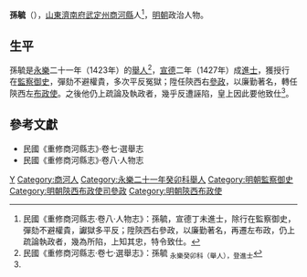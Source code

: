 {{Otheruses|other=名为孙毓的其他人物|孙毓}}

'''孫毓'''（{{bd|14世紀||15世紀}}），[[山東等處承宣布政使司|山東]][[濟南府|濟南府]][[武定州|武定州]][[商河縣|商河縣]]人<ref name=djs>民國《重修商河縣志·卷八·人物志》：孫毓，宣德丁未進士，除行在監察御史，彈劾不避權貴，讞獄多平反；陞陝西右參政，以廉勤著名，再遷左布政，仍上疏論執政者，幾為所陷，上知其忠，特令致仕。</ref>，[[明朝|明朝]]政治人物。

== 生平 ==
孫毓是[[永樂_(明朝)|永樂]]二十一年（1423年）的[[舉人|舉人]]<ref>民國《重修商河縣志·卷七·選舉志》：孫毓 <sub>永樂癸卯科（舉人），登進士</sub></ref>，[[宣德|宣德]]二年（1427年）成[[進士|進士]]，獲授行在[[監察御史|監察御史]]，彈劾不避權貴，多次平反冤獄；陞任陝西右[[參政|參政]]，以廉勤著名，轉任陝西左[[布政使|布政使]]。之後他仍上疏論及執政者，幾乎反遭誣陷，皇上因此要他致仕<ref name=djs/>。

== 參考文獻 ==
{{reflist}}
* 民國《重修商河縣志》·卷七·選舉志
* 民國《重修商河縣志》·卷八·人物志

{{宣德二年丁未科殿試金榜}}

{{Authority control}}
{{DEFAULTSORT:Sun孙}}
[[Category:孙姓|Y]]
[[Category:商河人|Category:商河人]]
[[Category:永樂二十一年癸卯科舉人|Category:永樂二十一年癸卯科舉人]]
[[Category:明朝監察御史|Category:明朝監察御史]]
[[Category:明朝陝西布政使司參政|Category:明朝陝西布政使司參政]]
[[Category:明朝陝西布政使|Category:明朝陝西布政使]]